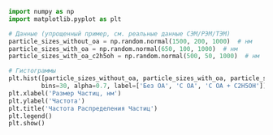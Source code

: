 ```python
import numpy as np
import matplotlib.pyplot as plt

# Данные (упрощенный пример, см. реальные данные СЭМ/РЭМ/ТЭМ)
particle_sizes_without_oa = np.random.normal(1500, 200, 1000)  # нм
particle_sizes_with_oa = np.random.normal(650, 100, 1000)  # нм
particle_sizes_with_oa_c2h5oh = np.random.normal(500, 50, 1000)  # нм

# Гистограммы
plt.hist([particle_sizes_without_oa, particle_sizes_with_oa, particle_sizes_with_oa_c2h5oh],
         bins=30, alpha=0.7, label=['Без OA', 'С OA', 'С OA + C2H5OH'])
plt.xlabel('Размер Частиц, нм')
plt.ylabel('Частота')
plt.title('Частота Распределения Частиц')
plt.legend()
plt.show()
```
